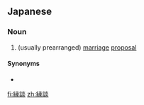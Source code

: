 ==Japanese==
{{ja-kanjitab|えん|だん|yomi=o}}

===Noun===
{{ja-noun|えんだん|kyu=緣談}}

# (usually prearranged) [[marriage]] [[proposal]]

====Synonyms====
* {{l|ja|婚約}}

[[fi:縁談]]
[[zh:縁談]]
